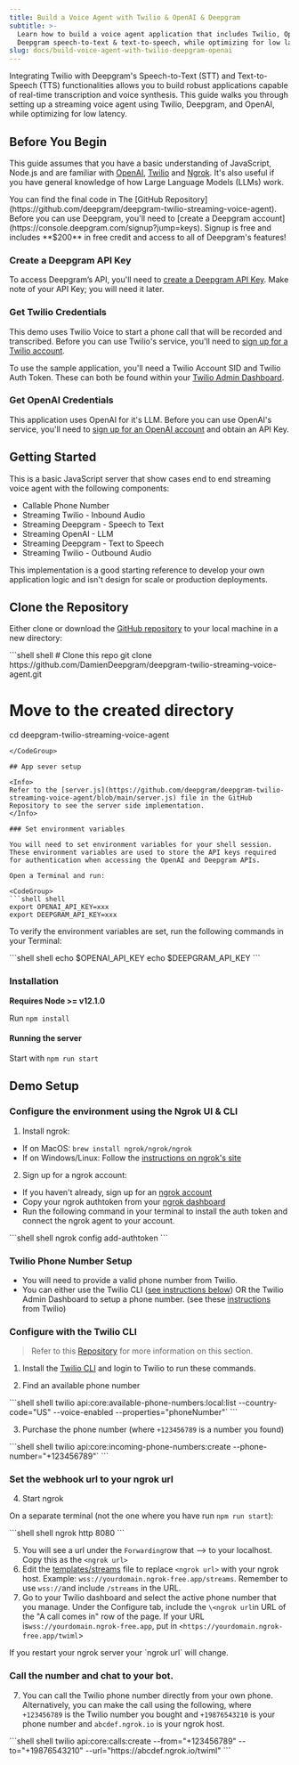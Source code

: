 ```yaml
---
title: Build a Voice Agent with Twilio & OpenAI & Deepgram
subtitle: >-
  Learn how to build a voice agent application that includes Twilio, OpenAI,
  Deepgram speech-to-text & text-to-speech, while optimizing for low latency.
slug: docs/build-voice-agent-with-twilio-deepgram-openai
---
```



Integrating Twilio with Deepgram's Speech-to-Text (STT) and Text-to-Speech (TTS) functionalities allows you to build robust applications capable of real-time transcription and voice synthesis. This guide walks you through setting up a streaming voice agent using Twilio, Deepgram, and OpenAI, while optimizing for low latency.

## Before You Begin

This guide assumes that you have a basic understanding of JavaScript, Node.js and are familiar with [OpenAI](https://openai.com/), [Twilio](https://www.twilio.com/) and [Ngrok](https://ngrok.com/). It's also useful if you have general knowledge of how Large Language Models (LLMs) work.

<Info>
  You can find the final code in The [GitHub Repository](https://github.com/deepgram/deepgram-twilio-streaming-voice-agent).
</Info>

<Info>
  Before you can use Deepgram, you'll need to [create a Deepgram account](https://console.deepgram.com/signup?jump=keys). Signup is free and includes **$200** in free credit and access to all of Deepgram's features!
</Info>

### Create a Deepgram API Key

To access Deepgram’s API, you'll need to [create a Deepgram API Key](https://console.deepgram.com/signup?jump=keys). Make note of your API Key; you will need it later.

### Get Twilio Credentials

This demo uses Twilio Voice to start a phone call that will be recorded and transcribed. Before you can use Twilio's service, you'll need to [sign up for a Twilio account](https://twilio.com).

To use the sample application, you'll need a Twilio Account SID and Twilio Auth Token. These can both be found within your [Twilio Admin Dashboard](https://console.twilio.com/).

### Get OpenAI Credentials

This application uses OpenAI for it's LLM. Before you can use OpenAI's service, you'll need to [sign up for an OpenAI account](https://platform.openai.com/signup/) and obtain an API Key.

## Getting Started

This is a basic JavaScript server that show cases end to end streaming voice agent with the following components:

* Callable Phone Number
* Streaming Twilio - Inbound Audio
* Streaming Deepgram - Speech to Text
* Streaming OpenAI - LLM
* Streaming Deepgram - Text to Speech
* Streaming Twilio - Outbound Audio

This implementation is a good starting reference to develop your own application logic and isn't design for scale or production deployments.

## Clone the Repository

Either clone or download the [GitHub repository](https://github.com/DamienDeepgram/deepgram-twilio-streaming-voice-agent) to your local machine in a new directory:

<CodeGroup>
  ```shell shell
  # Clone this repo
  git clone https://github.com/DamienDeepgram/deepgram-twilio-streaming-voice-agent.git

  # Move to the created directory
  cd deepgram-twilio-streaming-voice-agent
  ```
</CodeGroup>

## App sever setup

<Info>
  Refer to the [server.js](https://github.com/deepgram/deepgram-twilio-streaming-voice-agent/blob/main/server.js) file in the GitHub Repository to see the server side implementation.
</Info>

### Set environment variables

You will need to set environment variables for your shell session. These environment variables are used to store the API keys required for authentication when accessing the OpenAI and Deepgram APIs.

Open a Terminal and run:

<CodeGroup>
  ```shell shell
  export OPENAI_API_KEY=xxx
  export DEEPGRAM_API_KEY=xxx
  ```
</CodeGroup>

To verify the environment variables are set, run the following commands in your Terminal:

<CodeGroup>
  ```shell shell
  echo $OPENAI_API_KEY
  echo $DEEPGRAM_API_KEY
  ```
</CodeGroup>

### Installation

**Requires Node >= v12.1.0**

Run `npm install`

#### Running the server

Start with `npm run start`

## Demo Setup

### Configure the environment using the Ngrok UI & CLI

1. Install ngrok:

* If on MacOS: `brew install ngrok/ngrok/ngrok`
* If on Windows/Linux: Follow the [instructions on ngrok's site](https://ngrok.com/docs/getting-started/)

2. Sign up for a ngrok account:

* If you haven't already, sign up for an [ngrok account](https://dashboard.ngrok.com/get-started/setup/macos)
* Copy your ngrok authtoken from your [ngrok dashboard](https://dashboard.ngrok.com/get-started/your-authtoken)
* Run the following command in your terminal to install the auth token and connect the ngrok agent to your account.

<CodeGroup>
  ```shell shell
  ngrok config add-authtoken <TOKEN>
  ```
</CodeGroup>

### Twilio Phone Number Setup

* You will need to provide a valid phone number from Twilio.
* You can either use the Twilio CLI ([see instructions below](https://help.twilio.com/articles/223135247-How-to-Search-for-and-Buy-a-Twilio-Phone-Number-from-Console)) OR the Twilio Admin Dashboard to setup a phone number. (see these [instructions](https://help.twilio.com/articles/223135247-How-to-Search-for-and-Buy-a-Twilio-Phone-Number-from-Console) from Twilio)

### Configure with the Twilio CLI

> Refer to this [Repository](https://github.com/twilio/media-streams/tree/master/node/connect-basic) for more information on this section.

1. Install the [Twilio CLI](https://www.twilio.com/docs/twilio-cli/quickstart) and login to Twilio to run these commands.

2. Find an available phone number

<CodeGroup>
  ```shell shell
  twilio api:core:available-phone-numbers:local:list --country-code="US" --voice-enabled --properties="phoneNumber"`
  ```
</CodeGroup>

3. Purchase the phone number (where `+123456789` is a number you found)

<CodeGroup>
  ```shell shell
  twilio api:core:incoming-phone-numbers:create --phone-number="+123456789"`
  ```
</CodeGroup>

### Set the webhook url to your ngrok url

4. Start ngrok

On a separate terminal (not the one where you have run `npm run start`):

<CodeGroup>
  ```shell shell
  ngrok http 8080
  ```
</CodeGroup>

5. You will see a url under the `Forwarding`row that --> to your localhost. Copy this as the `<ngrok url>`
6. Edit the [templates/streams](templates/streams.xml) file to replace `<ngrok url>` with your ngrok host. Example: `wss://yourdomain.ngrok-free.app/streams`. Remember to use `wss://`and include `/streams` in the URL.
7. Go to your Twilio dashboard and select the active phone number that you manage. Under the Configure tab, include the `\<ngrok url`in URL of the "A call comes in" row of the page. If your URL is`wss://yourdomain.ngrok-free.app`, put in `<https://yourdomain.ngrok-free.app/twiml`>

<Warning>
  If you restart your ngrok server your `ngrok url` will change.
</Warning>

### Call the number and chat to your bot.

7. You can call the Twilio phone number directly from your own phone. Alternatively, you can make the call using the following, where `+123456789` is the Twilio number you bought and `+19876543210` is your phone number and `abcdef.ngrok.io` is your ngrok host.

<CodeGroup>
  ```shell shell
  twilio api:core:calls:create --from="+123456789" --to="+19876543210" --url="https://abcdef.ngrok.io/twiml"
  ```
</CodeGroup>
